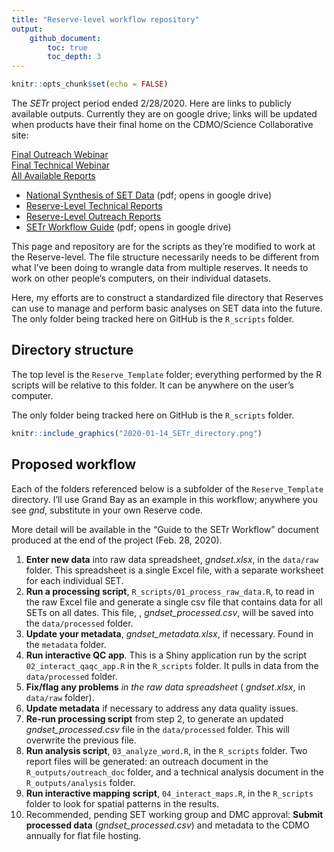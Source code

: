 ```yaml
---
title: "Reserve-level workflow repository"
output: 
    github_document:
        toc: true
        toc_depth: 3
---
```


```r
knitr::opts_chunk$set(echo = FALSE)
```


The *SETr* project period ended 2/28/2020. Here are links to publicly available outputs. Currently they are on google drive; links will be updated when products have their final home on the CDMO/Science Collaborative site:  

[Final Outreach Webinar](https://youtu.be/ggoINd6RQwA)  
[Final Technical Webinar](https://youtu.be/1uBAq1bd7JE)  
[All Available Reports](https://drive.google.com/drive/folders/1yEY5nbq54Wibw-gJRXQfd1Hy2Tc17J8b?usp=sharing)  

+  [National Synthesis of SET Data](https://drive.google.com/open?id=1_Mgb3-MxoOJLMM7xWp101r0vGeTyXCh9)   (pdf; opens in google drive)  
+  [Reserve-Level Technical Reports](https://drive.google.com/drive/folders/1ExY94WWOoS3iY3iJpKdteI96_iFnDdMM?usp=sharing)  
+  [Reserve-Level Outreach Reports](https://drive.google.com/drive/folders/1fItxnJGQurKoxcK1-9SKP6O94dksuAOD?usp=sharing)  
+  [SETr Workflow Guide](https://drive.google.com/open?id=14CslEIyoVDuR1q_Nlmt9d87UJnCQvsHV)  (pdf; opens in google drive)  



This page and repository are for the scripts as they're modified to work at the Reserve-level. The file structure necessarily needs to be different from what I've been doing to wrangle data from multiple reserves. It needs to work on other people's computers, on their individual datasets.  

Here, my efforts are to construct a standardized file directory that Reserves can use to manage and perform basic analyses on SET data into the future. The only folder being tracked here on GitHub is the `R_scripts` folder.    

## Directory structure  

The top level is the `Reserve_Template` folder; everything performed by the R scripts will be relative to this folder. It can be anywhere on the user's computer.  

The only folder being tracked here on GitHub is the `R_scripts` folder.   

```r
knitr::include_graphics("2020-01-14_SETr_directory.png")
```
  


## Proposed workflow  

Each of the folders referenced below is a subfolder of the `Reserve_Template` directory. I'll use Grand Bay as an example in this workflow; anywhere you see _gnd_, substitute in your own Reserve code.  

More detail will be available in the "Guide to the SETr Workflow" document produced at the end of the project (Feb. 28, 2020).  

1.  **Enter new data** into raw data spreadsheet, _gndset.xlsx_, in the `data/raw` folder. This spreadsheet is a single Excel file, with a separate worksheet for each individual SET.  
2.  **Run a processing script**, `R_scripts/01_process_raw_data.R`, to read in the raw Excel file and generate a single csv file that contains data for all SETs on all dates. This file, , *gndset_processed.csv*, will be saved into the `data/processed` folder.  
3.  **Update your metadata**, _gndset_metadata.xlsx_, if necessary. Found in the `metadata` folder.  
4.  **Run interactive QC app**. This is a Shiny application run by the script `02_interact_qaqc_app.R` in the `R_scripts` folder. It pulls in data from the `data/processed` folder.  
5.  **Fix/flag any problems** *in the raw data spreadsheet* ( _gndset.xlsx_, in `data/raw` folder).  
6.  **Update metadata** if necessary to address any data quality issues.  
7.  **Re-run processing script** from step 2, to generate an updated *gndset_processed.csv* file in the `data/processed` folder. This will overwrite the previous file.  
8.  **Run analysis script**, `03_analyze_word.R`, in the `R_scripts` folder. Two report files will be generated: an outreach document in the `R_outputs/outreach_doc` folder, and a technical analysis document in the `R_outputs/analysis` folder.   
9.  **Run interactive mapping script**, `04_interact_maps.R`, in the `R_scripts` folder to look for spatial patterns in the results.   
10.  Recommended, pending SET working group and DMC approval: **Submit processed data** (*gndset_processed.csv*) and metadata to the CDMO annually for flat file hosting.